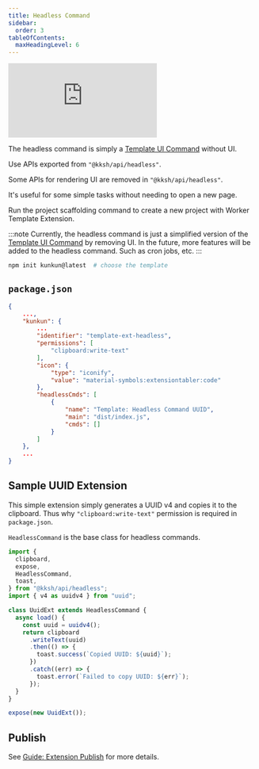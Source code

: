 ```yaml
---
title: Headless Command
sidebar:
  order: 3
tableOfContents:
  maxHeadingLevel: 6
---
```


<div class="not-content">
<iframe class="w-full h-96" src="https://www.youtube.com/embed/Emy-Wi-WQq0" title="Kunkun: Headless Command Tutorial" frameborder="0" allow="accelerometer; autoplay; clipboard-write; encrypted-media; gyroscope; picture-in-picture; web-share" referrerpolicy="strict-origin-when-cross-origin" allowfullscreen></iframe>
</div>

The headless command is simply a [Template UI Command](/extensions/worker-template) without UI.

Use APIs exported from `"@kksh/api/headless"`.

Some APIs for rendering UI are removed in `"@kksh/api/headless"`.

It's useful for some simple tasks without needing to open a new page.

Run the project scaffolding command to create a new project with Worker Template Extension.

:::note
Currently, the headless command is just a simplified version of the [Template UI Command](/extensions/worker-template) by removing UI.
In the future, more features will be added to the headless command. Such as cron jobs, etc.
:::

```bash
npm init kunkun@latest  # choose the template
```

## `package.json`

```json
{
    ...,
    "kunkun": {
        ...
		"identifier": "template-ext-headless",
		"permissions": [
			"clipboard:write-text"
		],
		"icon": {
			"type": "iconify",
			"value": "material-symbols:extensiontabler:code"
		},
		"headlessCmds": [
			{
				"name": "Template: Headless Command UUID",
				"main": "dist/index.js",
				"cmds": []
			}
		]
	},
    ...
}
```

## Sample UUID Extension

This simple extension simply generates a UUID v4 and copies it to the clipboard.
Thus why `"clipboard:write-text"` permission is required in `package.json`.

`HeadlessCommand` is the base class for headless commands.

```ts
import {
  clipboard,
  expose,
  HeadlessCommand,
  toast,
} from "@kksh/api/headless";
import { v4 as uuidv4 } from "uuid";

class UuidExt extends HeadlessCommand {
  async load() {
    const uuid = uuidv4();
    return clipboard
      .writeText(uuid)
      .then(() => {
        toast.success(`Copied UUID: ${uuid}`);
      })
      .catch((err) => {
        toast.error(`Failed to copy UUID: ${err}`);
      });
  }
}

expose(new UuidExt());
```

## Publish

See [Guide: Extension Publish](/guides/extensions/publish/design) for more details.